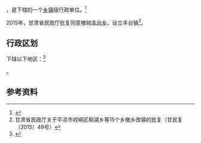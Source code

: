 {{中国乡级行政区|62/08/21/206/000}}

'''{{PAGENAMEBASE}}'''，是{{PRC admin/fullname|62/08/21/206/000|3}}下辖的一个[[乡镇|乡镇]]级行政单位。<ref>{{PRC admin/ref sgc|{{PRC admin/parent|62/08/21/206/000}}}}</ref>

2015年，甘肃省民政厅批复同意撤销[[丰台乡|丰台乡]]，设立丰台镇<ref>甘肃省民政厅关于平凉市崆峒区柳湖乡等15个乡撤乡改镇的批复（甘民复〔2015〕49号）</ref>。

== 行政区划 ==

{{PAGENAMEBASE}}下辖以下地区：<ref>{{PRC admin/ref sgc|62/08/21/206/000}}</ref>

{{PRC admin/children|62/08/21/206/000}}。

== 参考资料 ==

{{reflist}}

{{行政区划小作品}}
{{PRC admin/navcat|62/08/21/206/000}}
